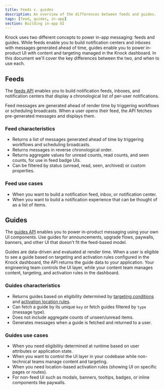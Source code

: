 ```yaml
---
title: Feeds v. guides
description: An overview of the differences between feeds and guides.
tags: [feed, guides, in-app]
section: Building in-app UI
---
```


Knock uses two different concepts to power in-app messaging: feeds and guides. While feeds enable you to build notification centers and inboxes with messages generated ahead of time, guides enable you to power in-product UI with content and targeting managed in the Knock dashboard. In this document we'll cover the key differences between the two, and when to use each.

## Feeds

The [feeds API](/api-reference/users/feeds) enables you to build notification feeds, inboxes, and notification centers that display a chronological list of per-user notifications.

Feed messages are generated ahead of render time by triggering workflows or scheduling broadcasts. When a user opens their feed, the API fetches pre-generated messages and displays them.

### Feed characteristics

- Returns a list of messages generated ahead of time by triggering workflows and scheduling broadcasts.
- Returns messages in reverse chronological order.
- Returns aggregate values for unread counts, read counts, and seen counts, for use in feed badge UIs.
- Can be filtered by status (unread, read, seen, archived) or custom properties.

### Feed use cases

- When you want to build a notification feed, inbox, or notification center.
- When you want to build a notification experience that can be thought of as a list of items.

## Guides

The [guides API](/api-reference/users/guides/) enables you to power in-product messaging using your own UI components. Use guides for announcements, upgrade flows, paywalls, banners, and other UI that doesn't fit the feed-based model.

Guides are data-driven and evaluated at render time. When a user is eligible to see a guide based on targeting and activation rules configured in the Knock dashboard, the API returns the guide data to your application. Your engineering team controls the UI layer, while your content team manages content, targeting, and activation rules in the dashboard.

### Guides characteristics

- Returns guides based on eligibility determined by [targeting conditions](/in-app-ui/guides/create-guides#targeting) and [activation location rules](/in-app-ui/guides/create-guides#activation).
- Can fetch a guide by its unique `key` or fetch guides filtered by `type` (message type).
- Does not include aggregate counts of unseen/unread items.
- Generates messages when a guide is fetched and returned to a user.

### Guides use cases

- When you need eligibility determined at runtime based on user attributes or application state.
- When you want to control the UI layer in your codebase while non-technical teams manage content and targeting.
- When you need location-based activation rules (showing UI on specific pages or routes).
- For non-feed UI such as modals, banners, tooltips, badges, or inline components like paywalls.
